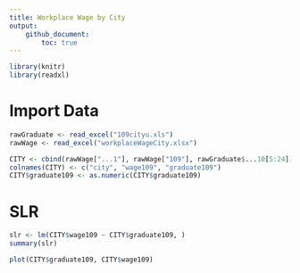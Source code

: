 ```yaml
---
title: Workplace Wage by City
output: 
    github_document:
        toc: true
---
```


```R
library(knitr)
library(readxl)
```

# Import Data

```R
rawGraduate <- read_excel("109cityu.xls")
rawWage <- read_excel("workplaceWageCity.xlsx")
```

```R
CITY <- cbind(rawWage["...1"], rawWage["109"], rawGraduate$...10[5:24])
colnames(CITY) <- c("city", "wage109", "graduate109")
CITY$graduate109 <- as.numeric(CITY$graduate109)
```

# SLR
```R
slr <- lm(CITY$wage109 ~ CITY$graduate109, )
summary(slr)
```

```R
plot(CITY$graduate109, CITY$wage109)
```